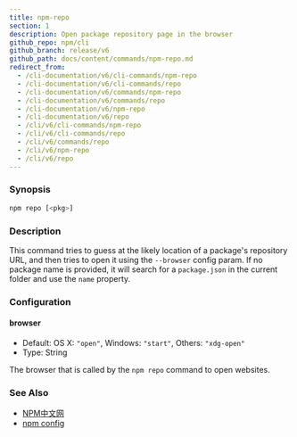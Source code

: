 ```yaml
---
title: npm-repo
section: 1
description: Open package repository page in the browser
github_repo: npm/cli
github_branch: release/v6
github_path: docs/content/commands/npm-repo.md
redirect_from:
  - /cli-documentation/v6/cli-commands/npm-repo
  - /cli-documentation/v6/cli-commands/repo
  - /cli-documentation/v6/commands/npm-repo
  - /cli-documentation/v6/commands/repo
  - /cli-documentation/v6/npm-repo
  - /cli-documentation/v6/repo
  - /cli/v6/cli-commands/npm-repo
  - /cli/v6/cli-commands/repo
  - /cli/v6/commands/repo
  - /cli/v6/npm-repo
  - /cli/v6/repo
---
```


### Synopsis

```bash
npm repo [<pkg>]
```

### Description

This command tries to guess at the likely location of a package's repository URL, and then tries to open it using the `--browser` config param. If no package name is provided, it will search for a `package.json` in the current folder and use the `name` property.

### Configuration

#### browser

- Default: OS X: `"open"`, Windows: `"start"`, Others: `"xdg-open"`
- Type: String

The browser that is called by the `npm repo` command to open websites.

### See Also

- [NPM中文网](/cli/v6/commands/npm-docs)
- [npm config](/cli/v6/commands/npm-config)
